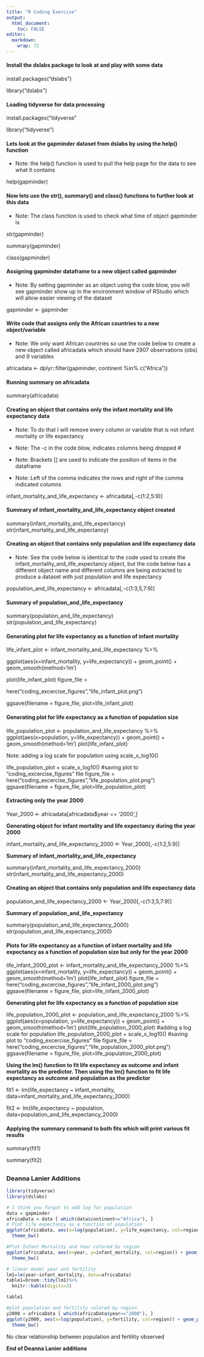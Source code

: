 ```yaml
---
title: "R Coding Exercise"
output:
  html_document:
    toc: FALSE
editor: 
  markdown: 
    wrap: 72
---
```


#### Install the dslabs package to look at and play with some data

install.packages("dslabs")

library("dslabs")

#### Loading tidyverse for data processing

install.packages("tidyverse"

library("tidyverse")

#### Lets look at the gapminder dataset from dslabs by using the help() function

-   Note: the help() function is used to pull the help page for the data
    to see what it contains

help(gapminder)

#### Now lets use the str(), summary() and class() functions to further look at this data

-   Note: The class function is used to check what time of object
    gapminder is

str(gapminder)

summary(gapminder)

class(gapminder)

#### Assigning gapminder dataframe to a new object called gapminder

-   Note: By setting gapminder as an object using the code blow, you
    will see gapminder show up in the environment window of RStudio
    which will allow easier viewing of the dataset

gapminder \<- gapminder

#### Write code that assigns only the African countries to a new object/variable

-   Note: We only want African countries so use the code below to create
    a new object called africadata which should have 2907 observations
    (obs) and 9 variables

africadata \<- dplyr::filter(gapminder, continent %in% c("Africa"))

#### Running summary on africadata

summary(africadata)

#### Creating an object that contains only the infant mortality and life expectancy data

-   Note: To do that I will remove every column or variable that is not
    infant mortality or life expectancy

-   Note: The -c in the code blow, indicates columns being dropped \#

-   Note: Brackets \[\] are used to indicate the position of items in
    the dataframe

-   Note: Left of the comma indicates the rows and right of the comma
    indicated columns

infant_mortality_and_life_expectancy \<- africadata\[,-c(1:2,5:9)\]

#### Summary of infant_mortality_and_life_expectancy object created

summary(infant_mortality_and_life_expectancy)
str(infant_mortality_and_life_expectancy)

#### Creating an object that contains only population and life expectancy data

-   Note: See the code below is identical to the code used to create the
    infant_mortality_and_life_expectancy object, but the code below has
    a different object name and different columns are being extracted to
    produce a dataset with just population and life expectancy

population_and_life_expectancy \<- africadata\[,-c(1:3,5,7:9)\]

#### Summary of population_and_life_expectancy

summary(population_and_life_expectancy)
str(population_and_life_expectancy)

#### Generating plot for life expectancy as a function of infant mortality

life_infant_plot \<- infant_mortality_and_life_expectancy %\>%

ggplot(aes(x=infant_mortality, y=life_expectancy)) + geom_point() +
geom_smooth(method='lm')

plot(life_infant_plot) figure_file =

here("coding_excercise_figures","life_infant_plot.png")

ggsave(filename = figure_file, plot=life_infant_plot)

#### Generating plot for life expectancy as a function of population size

life_population_plot \<- population_and_life_expectancy %\>%
ggplot(aes(x=population, y=life_expectancy)) + geom_point() +
geom_smooth(method='lm') plot(life_infant_plot)

Note: adding a log scale for population using scale_x\_log10()

life_population_plot + scale_x\_log10() #saving plot to
"coding_excercise_figures" file figure_file =
here("coding_excercise_figures","life_population_plot.png")
ggsave(filename = figure_file, plot=life_population_plot)

#### Extracting only the year 2000

Year_2000 \<- africadata\[africadata\$year == '2000',\]

**Generating object for infant mortality and life expectancy during the
year 2000**

infant_mortality_and_life_expectancy_2000 \<- Year_2000\[,-c(1:2,5:9)\]

**Summary of infant_mortality_and_life_expectancy**

summary(infant_mortality_and_life_expectancy_2000)
str(infant_mortality_and_life_expectancy_2000)

#### Creating an object that contains only population and life expectancy data

population_and_life_expectancy_2000 \<- Year_2000\[,-c(1:3,5,7:9)\]

**Summary of population_and_life_expectancy**

summary(population_and_life_expectancy_2000)
str(population_and_life_expectancy_2000)

#### Plots for life expectancy as a function of infant mortality and life expectancy as a function of population size but only for the year 2000

life_infant_2000_plot \<- infant_mortality_and_life_expectancy_2000 %\>%
ggplot(aes(x=infant_mortality, y=life_expectancy)) + geom_point() +
geom_smooth(method='lm') plot(life_infant_plot) figure_file =
here("coding_excercise_figures","life_infant_2000_plot.png")
ggsave(filename = figure_file, plot=life_infant_2000_plot)

**Generating plot for life expectancy as a function of population size**

life_population_2000_plot \<- population_and_life_expectancy_2000 %\>%
ggplot(aes(x=population, y=life_expectancy)) + geom_point() +
geom_smooth(method='lm') plot(life_population_2000_plot) #adding a log
scale for population life_population_2000_plot + scale_x\_log10()
#saving plot to "coding_excercise_figures" file figure_file =
here("coding_excercise_figures","life_population_2000_plot.png")
ggsave(filename = figure_file, plot=life_population_2000_plot)

**Using the lm() function to fit life expectancy as outcome and infant
mortality as the predictor. Then using the lm() function to fit life
expectancy as outcome and population as the predictor**

fit1 \<- lm(life_expectancy \~ infant_mortality,
data=infant_mortality_and_life_expectancy_2000)

fit2 \<- lm(life_expectancy \~ population,
data=population_and_life_expectancy_2000)

#### Applying the summary command to both fits which will print various fit results

summary(fit1)

summary(fit2)


## ## 
### Deanna Lanier Additions
```r
library(tidyverse)
library(dslabs)
```

```r
# I think you forgot to add log for population
data = gapminder
africaData = data [ which(data$continent=="Africa"), ]
# Plot life expectancy as a function of population
ggplot(africaData, aes(x=log(population), y=life_expectancy, col=region)) + geom_point() +xlab("Population (log)")+ ylab("Life Expectancy (Years)")+
  theme_bw()
```


```r
#Plot Infant Mortality and Year colored by region 
ggplot(africaData, aes(x=year, y=infant_mortality, col=region)) + geom_point() +xlab("year")+ ylab("infant_mortality")+
  theme_bw()

```
```r
# linear model year and fertility 
lm1=lm(year~infant_mortality, data=africaData)
table1=broom::tidy(lm1)%>%
  knitr::kable(digits=3)

table1
```

```r

#plot population and fertility colored by region
y2000 = africaData [ which(africaData$year=="2000"), ]
ggplot(y2000, aes(x=log(population), y=fertility, col=region)) + geom_point() +xlab("Population (log)")+ ylab("Fertility")+
  theme_bw()
```
No clear relationship between population and fertility observed 

**End of Deanna Lanier additions**